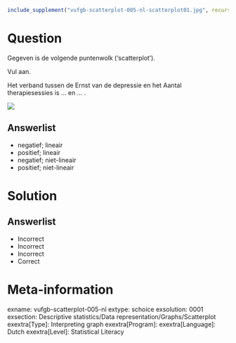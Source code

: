 ```{r, echo = FALSE, results = "hide"}
include_supplement("vufgb-scatterplot-005-nl-scatterplot01.jpg", recursive = TRUE)
```

Question
========

Gegeven is de volgende puntenwolk (‘scatterplot’). 

Vul aan.

Het verband tussen de Ernst van de depressie en het Aantal therapiesessies is ... en ... .

![](vufgb-scatterplot-005-nl-scatterplot01.jpg)
  
Answerlist
----------
* negatief; lineair
* positief; lineair
* negatief; niet-lineair
* positief; niet-lineair


Solution
========

Answerlist
----------
* Incorrect
* Incorrect
* Incorrect
* Correct

Meta-information
================
exname: vufgb-scatterplot-005-nl
extype: schoice
exsolution: 0001
exsection: Descriptive statistics/Data representation/Graphs/Scatterplot
exextra[Type]: Interpreting graph
exextra[Program]: 
exextra[Language]: Dutch
exextra[Level]: Statistical Literacy